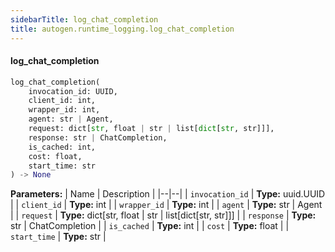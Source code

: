 ```yaml
---
sidebarTitle: log_chat_completion
title: autogen.runtime_logging.log_chat_completion
---
```


<code class="doc-symbol doc-symbol-heading doc-symbol-function"></code>
#### log_chat_completion

```python
log_chat_completion(
    invocation_id: UUID,
    client_id: int,
    wrapper_id: int,
    agent: str | Agent,
    request: dict[str, float | str | list[dict[str, str]]],
    response: str | ChatCompletion,
    is_cached: int,
    cost: float,
    start_time: str
) -> None
```

    

<b>Parameters:</b>
| Name | Description |
|--|--|
| `invocation_id` | **Type:** uuid.UUID |
| `client_id` | **Type:** int |
| `wrapper_id` | **Type:** int |
| `agent` | **Type:** str \| Agent |
| `request` | **Type:** dict[str, float \| str \| list[dict[str, str]]] |
| `response` | **Type:** str \| ChatCompletion |
| `is_cached` | **Type:** int |
| `cost` | **Type:** float |
| `start_time` | **Type:** str |

<br />